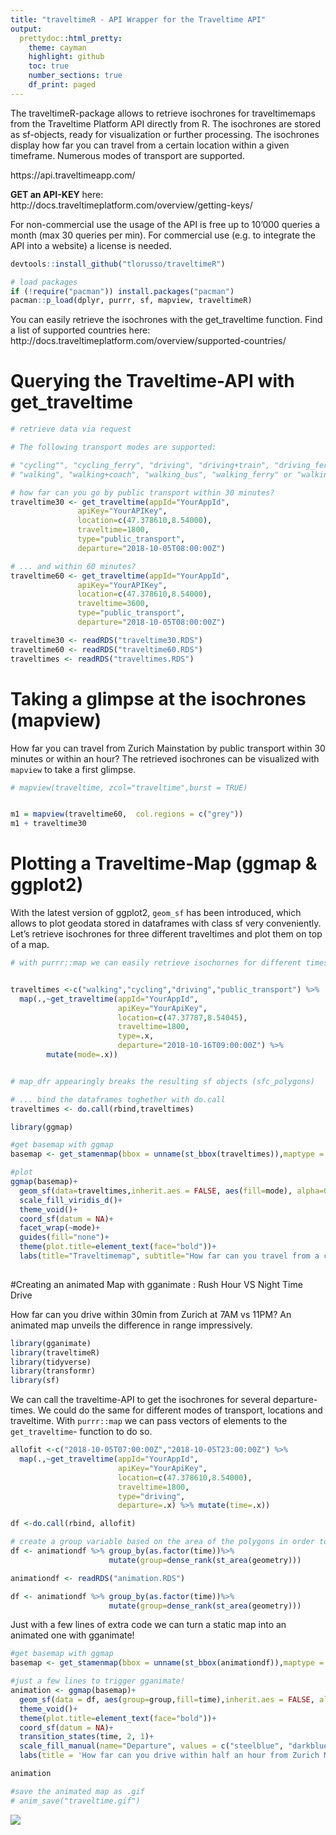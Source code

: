 ```yaml
---
title: "traveltimeR - API Wrapper for the Traveltime API"
output: 
  prettydoc::html_pretty:
    theme: cayman
    highlight: github
    toc: true 
    number_sections: true 
    df_print: paged
---
```


The traveltimeR-package allows to retrieve isochrones for traveltimemaps from the Traveltime Platform API directly from R. The isochrones are stored as sf-objects, ready for visualization or further processing. The isochrones display how far you can travel from a certain location within a given timeframe. Numerous modes of transport are supported.

https://api.traveltimeapp.com/

__GET an API-KEY__ here: http://docs.traveltimeplatform.com/overview/getting-keys/

For non-commercial use the usage of the API is free up to 10'000 queries a month (max 30 queries per min). For commercial use (e.g. to integrate the API into a website) a license is needed. 


```r
devtools::install_github("tlorusso/traveltimeR")

# load packages
if (!require("pacman")) install.packages("pacman")
pacman::p_load(dplyr, purrr, sf, mapview, traveltimeR)

```

You can easily retrieve the isochrones with the get_traveltime function. Find a list of supported countries here: http://docs.traveltimeplatform.com/overview/supported-countries/

# Querying the Traveltime-API with get_traveltime
```r
# retrieve data via request 

# The following transport modes are supported:

# "cycling"", "cycling_ferry", "driving", "driving+train", "driving_ferry", "public_transport", 
# "walking", "walking+coach", "walking_bus", "walking_ferry" or "walking_train".

# how far can you go by public transport within 30 minutes?
traveltime30 <- get_traveltime(appId="YourAppId",
               apiKey="YourAPIKey",
               location=c(47.378610,8.54000),
               traveltime=1800,
               type="public_transport",
               departure="2018-10-05T08:00:00Z")

# ... and within 60 minutes?
traveltime60 <- get_traveltime(appId="YourAppId",
               apiKey="YourAPIKey",
               location=c(47.378610,8.54000),
               traveltime=3600,
               type="public_transport",
               departure="2018-10-05T08:00:00Z")

```

```r
traveltime30 <- readRDS("traveltime30.RDS")
traveltime60 <- readRDS("traveltime60.RDS")
traveltimes <- readRDS("traveltimes.RDS")
```

# Taking a glimpse at the isochrones (mapview)

How far you can travel from Zurich Mainstation by public transport within 30 minutes or within an hour? The retrieved isochrones can be visualized with `mapview` to take a first glimpse. 

```r

# mapview(traveltime, zcol="traveltime",burst = TRUE)


m1 = mapview(traveltime60,  col.regions = c("grey"))
m1 + traveltime30


```


# Plotting a Traveltime-Map (ggmap & ggplot2)

With the latest version of ggplot2, `geom_sf` has been introduced, which allows to plot geodata stored in dataframes with class sf very conveniently. Let's retrieve isochrones for three different traveltimes and plot them on top of a map.

```r

# with purrr::map we can easily retrieve isochornes for different timespans


traveltimes <-c("walking","cycling","driving","public_transport") %>%
  map(.,~get_traveltime(appId="YourAppId",
                        apiKey="YourApiKey",
                        location=c(47.37787,8.54045),
                        traveltime=1800,
                        type=.x,
                        departure="2018-10-16T09:00:00Z") %>%
        mutate(mode=.x))


# map_dfr appearingly breaks the resulting sf objects (sfc_polygons)

# ... bind the dataframes toghether with do.call
traveltimes <- do.call(rbind,traveltimes)
```


```r
library(ggmap)

#get basemap with ggmap
basemap <- get_stamenmap(bbox = unname(st_bbox(traveltimes)),maptype = "toner-hybrid")

#plot
ggmap(basemap)+
  geom_sf(data=traveltimes,inherit.aes = FALSE, aes(fill=mode), alpha=0.5,color=NA)+
  scale_fill_viridis_d()+
  theme_void()+
  coord_sf(datum = NA)+
  facet_wrap(~mode)+
  guides(fill="none")+
  theme(plot.title=element_text(face="bold"))+
  labs(title="Traveltimemap", subtitle="How far can you travel from a certain location within 30 minutes?", caption="data : traveltimeplatform.com")
  
```

#Creating an animated Map with gganimate : Rush Hour VS Night Time Drive

How far can you drive within 30min from Zurich at 7AM vs 11PM? An animated map unveils the difference in range impressively.

```r

library(gganimate)
library(traveltimeR)
library(tidyverse)
library(transformr)
library(sf)

```

We can call the traveltime-API to get the isochrones for several departure-times. We could do the same for different modes of transport, locations and traveltime. With `purrr::map` we can pass vectors of elements to the `get_traveltime`- function to do so. 
```r
allofit <-c("2018-10-05T07:00:00Z","2018-10-05T23:00:00Z") %>%
  map(.,~get_traveltime(appId="YourAppId",
                        apiKey="YourApiKey",
                        location=c(47.378610,8.54000),
                        traveltime=1800,
                        type="driving",
                        departure=.x) %>% mutate(time=.x))

df <-do.call(rbind, allofit)

# create a group variable based on the area of the polygons in order to assure a smooth transformation
df <- animationdf %>% group_by(as.factor(time))%>% 
                      mutate(group=dense_rank(st_area(geometry)))
```

```r
animationdf <- readRDS("animation.RDS")

df <- animationdf %>% group_by(as.factor(time))%>% 
                      mutate(group=dense_rank(st_area(geometry)))
```

Just with a few lines of extra code we can turn a static map into an animated one with gganimate!
```r
#get basemap with ggmap
basemap <- get_stamenmap(bbox = unname(st_bbox(animationdf)),maptype = "toner-hybrid")

#just a few lines to trigger gganimate!
animation <- ggmap(basemap)+
  geom_sf(data = df, aes(group=group,fill=time),inherit.aes = FALSE, alpha=0.4, colour=NA)  +
  theme_void()+
  theme(plot.title=element_text(face="bold"))+
  coord_sf(datum = NA)+
  transition_states(time, 2, 1)+
  scale_fill_manual(name="Departure", values = c("steelblue", "darkblue"))+
  labs(title = 'How far can you drive within half an hour from Zurich Mainstation?', subtitle='Departure : {closest_state}',caption="data : traveltimeplatform.com")

animation

#save the animated map as .gif
# anim_save("traveltime.gif")

```
![](traveltime.gif)




